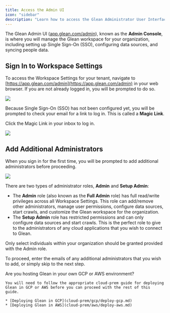 ```yaml
---
title: Access the Admin UI
icon: "sidebar"
description: "Learn how to access the Glean Administrator User Interface (UI), known as Workspace Settings, and begin set up for your organization"
---
```


The Glean Admin UI ([app.glean.com/admin](https://app.glean.com/admin)), known as the **Admin Console**, is where you will manage the Glean workspace for your organization, including setting up Single Sign-On (SSO), configuring data sources, and syncing people data.

## Sign In to Workspace Settings

To access the Workspace Settings for your tenant, navigate to [https://app.glean.com/admin](https://app.glean.com/admin) in your web browser. If you are not already logged in, you will be prompted to do so.

<Frame caption="Enter your company email address to log in.">
  <img src="/images/get-started/adminui-login.webp" />
</Frame>

Because Single Sign-On (SSO) has not been configured yet, you will be prompted to check your email for a link to log in. This is called a **Magic Link**.

Click the Magic Link in your inbox to log in.

<Frame caption="Check your email for a Magic Link to log in.">
  <img src="/images/get-started/adminui-magiclink.webp" />
</Frame>

## Add Additional Administrators

When you sign in for the first time, you will be prompted to add additional administrators before proceeding.

<Frame caption="Optionally, add additional administrators to your workspace.">
  <img src="/images/get-started/adminui-add-admins.webp" />
</Frame>

There are two types of administrator roles, **Admin** and **Setup Admin**:

* The **Admin** role (also known as the **Full Admin** role) has full read/write privileges across all Workspace Settings. This role can add/remove other administrators, manage user permissions, configure data sources, start crawls, and customize the Glean workspace for the organization.
* The **Setup Admin** role has restricted permissions and can only configure data sources and start crawls. This is the perfect role to give to the administrators of any cloud applications that you wish to connect to Glean.

<Warning>
    Only select individuals within your organization should be granted provided with the Admin role.
</Warning>

To proceed, enter the emails of any additional administrators that you wish to add, or simply skip to the next step.


<Note>
Are you hosting Glean in your own GCP or AWS environment?

    You will need to follow the appropriate cloud-prem guide for deploying Glean in GCP or AWS before you can proceed with the rest of this guide.

    * [Deploying Glean in GCP](cloud-prem/gcp/deploy-gcp.md)
    * [Deploying Glean in AWS](cloud-prem/aws/deploy-aws.md)
</Note>